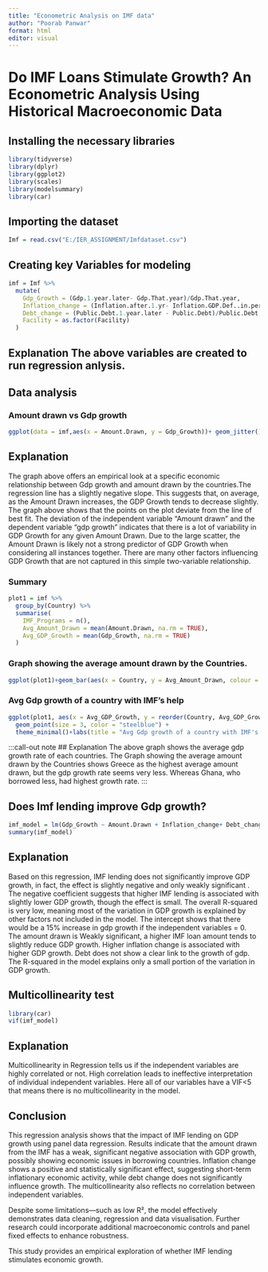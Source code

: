 ---
title: "Econometric Analysis on IMF data"
author: "Poorab Panwar"
format: html
editor: visual
---

# Do IMF Loans Stimulate Growth? An Econometric Analysis Using Historical Macroeconomic Data

## Installing the necessary libraries

```{r}
library(tidyverse)
library(dplyr)
library(ggplot2)
library(scales)
library(modelsummary)
library(car)
```

## Importing the dataset

```{r}
Imf = read.csv("E:/IER_ASSIGNMENT/Imfdataset.csv")
```

## Creating key Variables for modeling

```{r}
imf = Imf %>% 
  mutate(
    Gdp_Growth = (Gdp.1.year.later- Gdp.That.year)/Gdp.That.year,
    Inflation_change = (Inflation.after.1.yr- Inflation.GDP.Def..in.percentage)/ Inflation.GDP.Def..in.percentage,
    Debt_change = (Public.Debt.1.year.later - Public.Debt)/Public.Debt,
    Facility = as.factor(Facility)
  )

```

::: callout-note 
## Explanation The above variables are created to run regression anlysis. 
:::

## Data analysis 

### Amount drawn vs Gdp growth
```{r}
ggplot(data = imf,aes(x = Amount.Drawn, y = Gdp_Growth))+ geom_jitter()+geom_smooth(method = "lm")+theme_minimal()+scale_x_continuous(labels = label_number(scale = 1e-6, suffix = "M"))
```
:::callout-note
## Explanation
The graph above offers an empirical look at a specific economic relationship between Gdp growth and amount drawn by the countries.The regression line has a slightly negative slope. This suggests that, on average, as the Amount Drawn increases, the GDP Growth tends to decrease slightly. The graph above shows that the points on the plot deviate from the line of best fit. The deviation of the independent variable "Amount drawn" and the dependent variable "gdp growth" indicates that there is a lot of variability in GDP Growth for any given Amount Drawn. Due to the large scatter, the Amount Drawn is likely not a strong predictor of GDP Growth when considering all instances together.  There are many other factors influencing GDP Growth that are not captured in this simple two-variable relationship.
:::

### Summary
```{r}
plot1 = imf %>%
  group_by(Country) %>%
  summarise(
    IMF_Programs = n(),
    Avg_Amount_Drawn = mean(Amount.Drawn, na.rm = TRUE),
    Avg_GDP_Growth = mean(Gdp_Growth, na.rm = TRUE)
  )
```

### Graph showing the average amount drawn by the Countries.
```{r}
ggplot(plot1)+geom_bar(aes(x = Country, y = Avg_Amount_Drawn, colour = Country), stat = "identity")+theme_minimal()+theme(axis.text.x = element_text(angle = 45, hjust = 1))+scale_y_continuous(labels = label_number(scale = 1e-6, suffix = "M"))+labs(title = "Avg amout drawn by each country")
```
### Avg Gdp growth of a country with IMF's help
```{r}
ggplot(plot1, aes(x = Avg_GDP_Growth, y = reorder(Country, Avg_GDP_Growth))) +
  geom_point(size = 3, color = "steelblue") +
  theme_minimal()+labs(title = "Avg Gdp growth of a country with IMF's help", x = "Avg GDP Growth", y = "Country")

```
:::call-out note
## Explanation
The above graph shows the average gdp growth rate of each countries. The Graph showing the average amount drawn by the Countries shows Greece as the highest average amount drawn, but the gdp growth rate seems very less. Whereas Ghana, who borrowed less, had highest growth rate.
:::








## Does Imf lending improve Gdp growth?
```{r}
imf_model = lm(Gdp_Growth ~ Amount.Drawn + Inflation_change+ Debt_change, data = imf)
summary(imf_model)
```
::: callout-note
## Explanation
Based on this regression, IMF lending does not significantly improve GDP growth, in fact, the effect is slightly negative and only weakly significant . The negative coefficient suggests that higher IMF lending is associated with slightly lower GDP growth, though the effect is small. The overall R-squared is very low, meaning most of the variation in GDP growth is explained by other factors not included in the model. The intercept shows that there would be a 15% increase  in gdp growth if the independent variables = 0. The amount drawn is Weakly significant, a higher IMF loan amount tends to slightly reduce GDP growth. Higher inflation change is associated with higher GDP growth. Debt does not show a clear link to the growth of gdp. The R-squared in the model explains only a small portion of the variation in GDP growth.
:::

## Multicollinearity test
```{r}
library(car)
vif(imf_model)

```
::: callout-note
## Explanation
Multicollinearity in Regression tells us if the independent variables are highly correlated or not. High correlation leads to ineffective interpretation of individual independent variables. Here all of our variables have a VIF<5 that means there is no multicollinearity in the model. 
:::

## Conclusion
This regression analysis shows that the impact of IMF lending on GDP growth using panel data regression. Results indicate that the amount drawn from the IMF has a weak,  significant negative association with GDP growth, possibly showing economic issues in borrowing countries. Inflation change shows a positive and statistically significant effect, suggesting short-term inflationary economic activity, while debt change does not significantly influence growth. The multicollinearity also reflects no correlation between independent variables.

Despite some limitations—such as low R², the model effectively demonstrates data cleaning, regression and data visualisation. Further research could incorporate additional macroeconomic controls and panel fixed effects to enhance robustness.

This study provides an empirical exploration of whether IMF lending stimulates economic growth.